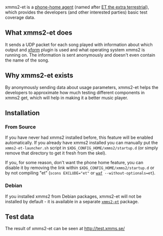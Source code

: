 xmms2-et is a [http://git.xmms.se/?p=xmms2-stable.git;a=blob;f=src/clients/et/xmms2-et.c phone-home agent] (named after [[wikipedia:E.T. the Extra-Terrestrial |ET the extra terrestrial]]), which provides the developers (and other interested parties) basic test coverage data.

== What xmms2-et does ==
It sends a UDP packet for each song played with information about which output and [[Transforms | xform]] plugin is used and what operating system xmms2 is running on. The information is sent anonymously and doesn't even contain the name of the song.

== Why xmms2-et exists ==
By anonymously sending data about usage parameters, xmms2-et helps the developers to approximate how much testing different components in xmms2 get, which will help in making it a better music player.

== Installation ==
=== From Source ===
If you have never had xmms2 installed before, this feature will be enabled automatically. If you already have xmms2 installed you can manually put the <tt>xmms2-et-launcher.sh</tt> script in <code>$XDG_CONFIG_HOME/xmms2/startup.d</code> (or simply remove that directory to get it fresh from the skel).

If you, for some reason, don't want the phone home feature, you can disable it by removing the link within <code>$XDG_CONFIG_HOME/xmms2/startup.d</code> or by not compiling "et" (<tt>scons EXCLUDE="et"</tt> or <tt>[[waf]] --without-optionals=et</tt>).

=== Debian ===
If you installed xmms2 from Debian packages, xmms2-et will not be installed by default - it is available in a separate <tt>[http://packages.debian.org/unstable/sound/xmms2-et xmms2-et]</tt> package.

== Test data ==
The result of xmms2-et can be seen at [http://test.xmms.se/ http://test.xmms.se/]